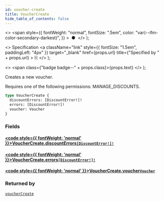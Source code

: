 ```yaml
---
id: voucher-create
title: VoucherCreate
hide_table_of_contents: false
---
```


  <>
    <span
      style={{
        fontWeight: "normal",
        fontSize: ".5em",
        color: "var(--ifm-color-secondary-darkest)",
      }}
    >
      &nbsp;●&nbsp;
    </span>
  </>
);

  <>
    Specification
    <a
      className="link"
      style={{ fontSize: "1.5em", paddingLeft: "4px" }}
      target="\_blank"
      href={props.url}
      title={"Specified by " + props.url}
    >
      ⎘
    </a>
  </>
);

  <>
    <span class={"badge badge--" + props.class}>{props.text}</span>
  </>
);

Creates a new voucher.

Requires one of the following permissions: MANAGE_DISCOUNTS.

```graphql
type VoucherCreate {
  discountErrors: [DiscountError!]!
  errors: [DiscountError!]!
  voucher: Voucher
}
```

### Fields

#### [<code style={{ fontWeight: 'normal' }}>VoucherCreate.<b>discountErrors</b></code>](#)<Bullet />[`[DiscountError!]!`](../../api-reference/objects/discount-error) <Badge class="secondary" text="non-null"/> <Badge class="secondary" text="object"/>

>

#### [<code style={{ fontWeight: 'normal' }}>VoucherCreate.<b>errors</b></code>](#)<Bullet />[`[DiscountError!]!`](../../api-reference/objects/discount-error) <Badge class="secondary" text="non-null"/> <Badge class="secondary" text="object"/>

>

#### [<code style={{ fontWeight: 'normal' }}>VoucherCreate.<b>voucher</b></code>](#)<Bullet />[`Voucher`](../../api-reference/objects/voucher) <Badge class="secondary" text="object"/>

>

### Returned by

[`voucherCreate`](../../api-reference/mutations/voucher-create) <Badge class="secondary" text="mutation"/>
